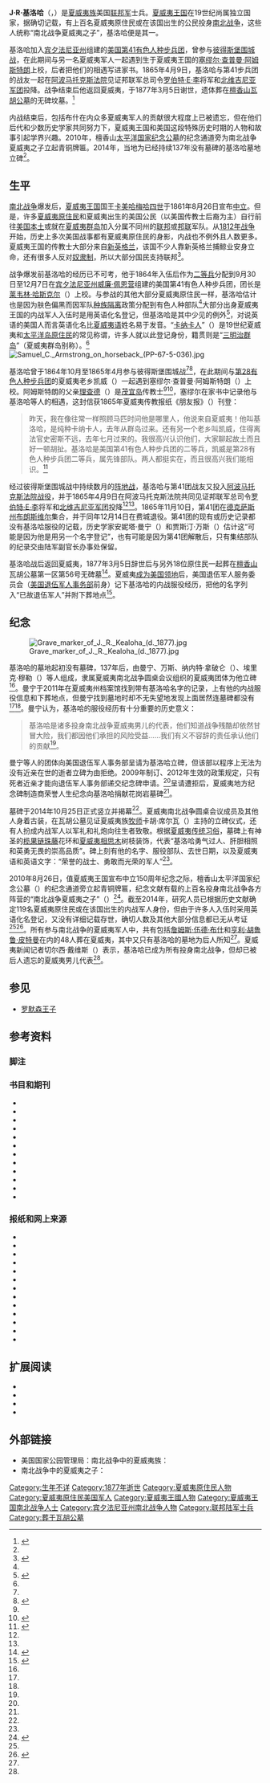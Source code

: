 {{noteTA
|G1=USState
|1=zh-hans:瓦胡岛; zh-hant:歐胡島;
}}
{{Infobox military person
| name = J·R·基洛哈
| image =
| image_size =
| alt =
| caption =
| birth_date =
| birth_place =
| death_date = 1877年3月5日
| death_place =
| placeofburial = [[夏威夷王国|夏威夷王国]][[瓦胡岛|瓦胡岛]][[檀香山|檀香山]]瓦胡公墓
| placeofburial_coordinates =
| allegiance = 美利坚合众国
| branch = [[联邦军|联邦军]]
| serviceyears = 1864–1865年
| rank = [[二等兵|二等兵]]
| unit = [[美国第41有色人种步兵团|美国第41有色人种部队]]
| commands =
| battles = [[南北战争|南北战争]]{{bulleted list|[[彼得斯堡围城战|彼得斯堡围城战]]|[[阿波马托克斯战役|阿波马托克斯战役]]}}
| memorials =
| relations =
}}

'''J·R·基洛哈'''（{{lang-en|J. R. Kealoha}}，{{bd|？||1877年|3月5日|}}）是[[夏威夷族|夏威夷族]]美国[[联邦军|联邦军]]士兵。[[夏威夷王国|夏威夷王国]]在19世纪尚属独立国家，据确切记载，有上百名夏威夷原住民或在该国出生的公民投身[[南北战争|南北战争]]，这些人统称“南北战争夏威夷之子”，基洛哈便是其一。

基洛哈加入[[宾夕法尼亚州|宾夕法尼亚州]]组建的[[美国第41有色人种步兵团|美国第41有色人种步兵团]]，曾参与[[彼得斯堡围城战|彼得斯堡围城战]]，在此期间与另一名夏威夷军人一起遇到生于夏威夷王国的[[塞缪尔·查普曼·阿姆斯特朗|塞缪尔·查普曼·阿姆斯特朗]]上校，后者把他们的相遇写进家书。1865年4月9日，基洛哈与第41步兵团的战友一起在[[阿波马托克斯法院国家历史公园|阿波马托克斯法院]]见证邦联军总司令[[罗伯特·E·李|罗伯特·E·李]]将军和[[北维吉尼亚军团|北维吉尼亚军团]]投降。战争结束后他返回夏威夷，于1877年3月5日谢世，遗体葬在[[檀香山|檀香山]][[瓦胡公墓|瓦胡公墓]]的无碑坟墓。{{sfn|Vance|Manning|2015b|pages=138–141}}<ref name="Cole2014">{{harvnb|Cole|2014}}</ref>

内战结束后，包括布什在内众多夏威夷军人的贡献很大程度上已被遗忘，但在他们后代和少数历史学家共同努力下，夏威夷王国和美国这段特殊历史时期的人物和故事引起学界兴趣。2010年，檀香山[[太平洋国家纪念公墓|太平洋国家纪念公墓]]的纪念通道旁为南北战争夏威夷之子立起青铜牌匾。{{sfn|Vance|Manning|2015c|pages=161–163}}2014年，当地为已经持续137年没有墓碑的基洛哈墓地立碑{{sfn|Vance|Manning|2015b|pages=138–141}}<ref name="Cole2014" />。

== 生平 ==
[[南北战争|南北战争]]爆发后，[[夏威夷王国|夏威夷王国]]国王[[卡美哈梅哈四世|卡美哈梅哈四世]]于1861年8月26日宣布[[中立国|中立]]{{sfn|Vance|Manning|2015a|pages=132–135}}{{sfn|Kuykendall|1953|pages=57–66}}。但是，许多[[夏威夷族|夏威夷原住民]]和夏威夷出生的美国公民（以美国传教士后裔为主）自行前往[[美国本土|美国本土]]或就在[[夏威夷群岛|夏威夷群岛]]加入分属不同州的[[美利坚合众国|联邦]]或[[美利坚联盟国|邦联]]军队。从[[1812年战争|1812年战争]]开始，历史上多次美国战事都有夏威夷原住民的身影，内战也不例外且人数更多。{{sfn|Schmitt|1998|pages=171–172}}夏威夷王国的传教士大部分来自[[新英格兰|新英格兰]]，该国不少人靠新英格兰捕鲸业安身立命，还有很多人反对[[美国奴隶制度|奴隶制]]，所以大部分国民支持联邦{{sfn|Manning|Vance|2014|pages=145–170}}{{sfn|Okihiro|2015|pages=88–89}}<ref name="Vance&Manning">{{harvnb|Vance|Manning|2012}}</ref>。

战争爆发前基洛哈的经历已不可考，他于1864年入伍后作为[[二等兵|二等兵]]分配到9月30日至12月7日在[[宾夕法尼亚州|宾夕法尼亚州]][[威廉·佩恩营|威廉·佩恩营]]组建的美国第41有色人种步兵团，团长是[[莱韦林·哈斯克尔|莱韦林·哈斯克尔]]（{{lang|en|Llewellyn F. Haskell}}）上校{{sfn|Vance|Manning|2015b|pages=138–141}}{{sfn|Cox|2013|pages=489–490}}{{sfn|Bates|1871|pages=1066–1080}}。与参战的其他大部分夏威夷原住民一样，基洛哈估计也是因为肤色偏黑而因军队[[种族隔离|种族隔离]]政策分配到有色人种部队<ref name="Vance&Manning" />{{sfn|Raphael-Hernandez|Steen|2006|page=321}}大部分出身夏威夷王国的内战军人入伍时是用英语化名登记，但基洛哈是其中少见的例外<ref name="Davis2014">{{harvnb|Davis|2014}}</ref>，对说英语的美国人而言英语化名比[[夏威夷语|夏威夷语]]姓名易于发音。“[[卡纳卡人|卡纳卡人]]”（{{lang|en|Kanaka}}）是19世纪夏威夷和[[太平洋岛原住民|太平洋岛原住民]]的常见称谓，许多人就以此登记身份，籍贯则是“[[夏威夷群岛|三明治群岛]]”（夏威夷群岛别称）。<ref name="Vance&Manning" />
[[File:Samuel_C._Armstrong_on_horseback_(PP-67-5-036).jpg|thumbnail]]

基洛哈曾于1864年10月至1865年4月参与彼得斯堡围城战{{sfn|Vance|Manning|2015b|pages=138–141}}<ref name="Cole2014" /><ref name="HPU">{{harvnb|Hawai’i Pacific University|2015}}</ref>，在此期间与[[美国第28有色人种步兵团|第28有色人种步兵团]]的夏威夷老乡凯威（{{lang|en|Kaiwi}}）一起遇到塞缪尔·查普曼·阿姆斯特朗（{{lang|en|Samuel Chapman Armstrong}}）上校。阿姆斯特朗的父亲[[理查德·阿姆斯特朗|理查德]]（{{lang|en|Richard Armstrong}}）是[[茂宜岛|茂宜岛]]传教士<ref name="Vance&Manning" />{{sfn|Raphael-Hernandez|Steen|2006|page=321}}<ref name="Maui">{{harvnb|Von Buol|2012}}</ref>，塞缪尔在家书中记录他与基洛哈等人的相遇，这封信获1865年夏威夷传教报纸《朋友报》（{{lang|en|''The Friend''}}）刊登：
<blockquote>昨天，我在像往常一样照顾马匹时问他是哪里人，他说来自夏威夷！他叫基洛哈，是纯种卡纳卡人，去年从群岛过来。还有另一个老乡叫凯威，住得离法官史密斯不远，去年七月过来的。我很高兴认识他们，大家聊起故土而且好一顿胡扯。基洛哈是美国第41有色人种步兵团的二等兵，凯威是第28有色人种步兵团二等兵，属先锋部队。两人都挺实在，而且很高兴我们能相识。<ref name="Armstrong1865">{{harvnb|Armstrong|1865}}</ref></blockquote>

经过彼得斯堡围城战中持续数月的[[堑壕战|阵地战]]，基洛哈与第41团战友又投入[[阿波马托克斯法院战役|阿波马托克斯法院战役]]，并于1865年4月9日在阿波马托克斯法院共同见证邦联军总司令[[罗伯特·E·李|罗伯特·E·李]]将军和[[北维吉尼亚军团|北维吉尼亚军团]]投降<ref name="Cole2014" /><ref name="HPU" />。1865年11月10日，第41团在[[德克萨斯州|德克萨斯州]][[布朗斯维尔_(德克萨斯州)|布朗斯维尔]]集合，并于同年12月14日在费城退役{{sfn|Cox|2013|pages=489–490}}{{sfn|Bates|1871|pages=1066–1080}}。第41团的现有或历史记录都没有基洛哈服役的记载，历史学家安妮塔·曼宁（{{lang|en|Anita Manning}}）和贾斯汀·万斯（{{lang|en|Justin Vance}}）估计这“可能是因为他是用另一个名字登记”，也有可能是因为第41团解散后，只有集结部队的纪录交由陆军副官长办事处保留{{sfn|Vance|Manning|2015b|pages=138–141}}{{sfn|Bates|1871|pages=1066–1080}}。

基洛哈战后返回夏威夷，1877年3月5日辞世后与另外18位原住民一起葬在[[檀香山|檀香山]]瓦胡公墓第一区第56号无碑墓{{sfn|Vance|Manning|2015b|pages=138–141}}<ref name="Drewes2014">{{harvnb|Drewes|2014}}</ref>。夏威夷[[夏威夷领地|成为美国领地]]后，美国退伍军人服务委员会（[[美国退伍军人事务部|美国退伍军人事务部]]前身）记下基洛哈的内战服役经历，把他的名字列入“已故退伍军人”并附下葬地点{{sfn|Vance|Manning|2015b|pages=138–141}}<ref name="Manning">{{harvnb|Kozlovich|2013}}</ref>。

== 纪念 ==
[[File:Grave_marker_of_J._R._Kealoha_(d._1877).jpg|thumbnail]]

基洛哈的墓地起初没有墓碑，137年后，由曼宁、万斯、纳内特·拿破仑（{{lang|en|Nanette Napoleon}}）、埃里克·穆勒（{{lang|en|Eric Mueller}}）等人组成，隶属夏威夷南北战争圆桌会议组织的夏威夷团体为他立碑<ref name="Cole2014" />。曼宁于2011年在夏威夷州档案馆找到带有基洛哈名字的记录，上有他的内战服役信息和下葬地点，但曼宁找到墓地时却不无失望地发现上面居然连墓碑都没有<ref name="Davis2014" /><ref name="Manning" />。曼宁认为，基洛哈的服役经历有十分重要的历史意义：
<blockquote>基洛哈是诸多投身南北战争夏威夷男儿的代表，他们知道战争残酷却依然甘冒大险，我们都因他们承担的风险受益……我们有义不容辞的责任承认他们的贡献<ref name="Cole2014" />。</blockquote>

曼宁等人的团体向美国退伍军人事务部呈请为基洛哈立碑，但该部以程序上无法为没有近亲在世的逝者立碑为由拒绝。2009年制订、2012年生效的政策规定，只有死者近亲才能向退伍军人事务部递交纪念碑申请。<ref name="Cole2014" />呈请遭拒后，夏威夷地方纪念碑制造商荣誉人生纪念向基洛哈捐献花岗岩墓碑<ref name="Davis2014" />{{sfn|Kozlovich|Napoleon|2014}}。

墓碑于2014年10月25日正式竖立并揭幕<ref name="Davis2014" />{{sfn|Manning|2014}}{{sfn|Iwamoto|2014}}。夏威夷南北战争圆桌会议成员及其他人身着古装，在瓦胡公墓见证夏威夷族[[夏威夷宗教|牧师]]卡胡·席尔瓦（{{lang|en|Kahu Silva}}）主持的立碑仪式，还有人扮成内战军人以军礼和礼炮向往生者致敬。根据[[夏威夷土著文化|夏威夷传统习俗]]，墓碑上有神圣的[[榄果链珠藤|榄果链珠藤]]花环和[[夏威夷相思木|夏威夷相思木]]树枝装饰，代表“基洛哈勇气过人、肝胆相照和英勇无畏的崇高品质”。{{sfn|Silva|2014}}碑上刻有他的名字、服役部队、去世日期，以及夏威夷语和英语文字：“荣誉的战士、勇敢而光荣的军人”<ref name="Drewes2014" />。

2010年8月26日，值夏威夷王国宣布中立150周年纪念之际，檀香山太平洋国家纪念公墓（{{lang|en|National Memorial Cemetery of the Pacific}}）的纪念通道旁立起青铜牌匾，纪念文献有载的上百名投身南北战争各方阵营的“南北战争夏威夷之子”（{{lang|en|Hawaiʻi Sons of the Civil War}}）{{sfn|Vance|Manning|2015c|pages=161–163}}<ref name="Cole2010">{{harvnb|Cole|2010}}</ref>。截至2014年，研究人员已根据历史文献确定119名夏威夷原住民或在该国出生的内战军人身份，但由于许多人入伍时采用英语化名登记，又没有详细记载存世，确切人数及其他大部分信息都已无从考证<ref name="Davis2014" /><ref name="Punaboy2015">{{harvnb|Punaboy|2015}}</ref>。所有参与南北战争的夏威夷军人中，共有包括[[詹姆斯·伍德·布什|詹姆斯·伍德·布什]]和[[亨利·胡鲁鲁·皮特曼|亨利·胡鲁鲁·皮特曼]]在内的48人葬在夏威夷，其中又只有基洛哈的墓地为后人所知<ref name="Cole2014" />。夏威夷新闻记者切尔西·戴维斯（{{lang|en|Chelsea Davis}}）表示，基洛哈已成为所有投身南北战争，但却已被后人遗忘的夏威夷男儿代表<ref name="Davis2014" />。

== 参见 ==
* [[罗默森王子|罗默森王子]]

== 参考资料 ==

=== 脚注 ===
{{Reflist|25em}}

=== 书目和期刊 ===
{{refbegin}}
* {{cite book | last = Bates | first = Samuel P. | title = History of Pennsylvania Volunteers, 1861–5; Prepared in Compliance with Acts of the Legislature | url = https://archive.org/details/histpennavol05baterich | volume = V | year = 1871 | publisher = Harrisburg, PA | location = B. Singerly, State Printer | oclc = 1887553 | ref = harv | accessdate = 2020-07-02}}
* {{cite book | last = Cox | first = Christopher | title = History of Pennsylvania Civil War Regiments: Artillery, Cavalry, Volunteers, Reserve Corps, and United States Colored Troops | accessdate = 2020-07-02 | url = https://books.google.com.tw/books?id=pwOfBAAAQBAJ&redir_esc=y | year = 2013 | publisher = Lulu Publishing | location = Raleigh, NC | isbn = 978-1-300-71312-8 | ref = harv | archive-date = 2020-08-05 | archive-url = https://web.archive.org/web/20200805155323/https://books.google.com.tw/books?id=pwOfBAAAQBAJ&redir_esc=y | dead-url = no }}
* {{cite book | last = Kuykendall | first = Ralph Simpson | title = The Hawaiian Kingdom 1854–1874, Twenty Critical Years | url = http://www.ulukau.org/elib/cgi-bin/library?c=kingdom2&l=en | volume = 2 | year = 1953 | accessdate = 2020-05-28 | publisher = University of Hawaii Press | location = Honolulu | isbn = 978-0-87022-432-4 | oclc = 47010821 | ref = harv | archive-date = 2014-12-13 | archive-url = https://web.archive.org/web/20141213222744/http://www.ulukau.org/elib/cgi-bin/library?c=kingdom2&l=en | dead-url = no }}
* {{cite journal | last1 = Manning | first1 = Anita | last2 = Vance | first2 = Justin W. | title = Hawaiʻi at Home During the American Civil War | journal = Hawaiian Journal of History | location = Honolulu | publisher = Hawaiian Historical Society | volume = 47 | year = 2014 | hdl = 10524/47259 | oclc = 60626541 | pages = 145–170 | ref = harv}}
* {{cite book | last = Okihiro | first = Gary | title = American History Unbound: Asians and Pacific Islanders | accessdate = 2020-05-28 | url = https://books.google.co.in/books?id=YlY0CgAAQBAJ&redir_esc=y | year = 2015 | publisher = University of California Press | location = Oakland | isbn = 978-0-520-96030-5 | oclc = 914255697 | ref = harv | archive-date = 2021-01-01 | archive-url = https://web.archive.org/web/20210101075856/https://books.google.co.in/books?id=YlY0CgAAQBAJ&redir_esc=y | dead-url = no }}
* {{cite book | last1 = Raphael-Hernandez | first1 = Heike | last2 = Steen | first2 = Shannon | title = AfroAsian Encounters: Culture, History, Politics | url = https://books.google.co.in/books?id=7InEcL6oYkAC&redir_esc=y | year = 2006 | publisher = New York University Press | location = New York | isbn = 978-0-8147-7581-3 | oclc = 181536004 | page = 321 | ref = harv | accessdate = 2020-05-28 | archive-date = 2021-01-01 | archive-url = https://web.archive.org/web/20210101081311/https://books.google.co.in/books?id=7InEcL6oYkAC&redir_esc=y | dead-url = no }}
* {{cite journal | last = Schmitt | first = Robert C. | title = Hawaiʻi's War Veterans and Battle Deaths | journal = Hawaiian Journal of History | location = Honolulu | publisher = Hawaiian Historical Society | volume = 32 | year = 1998 | hdl = 10524/521 | oclc = 60626541 | pages = 171–174 | ref = harv}}
* {{cite book | editor-last = Shively | editor-first = Carol A. | section = Pacific Islanders and the Civil War | title = Asians and Pacific Islanders and the Civil War | year = 2015 | location = Washington, DC | publisher = National Park Service | isbn = 978-1-59091-167-9 | oclc = 904731668 | pages = 130–163 | ref = harv}}
* {{cite book | editor-last = Shively | editor-first = Carol A. | contribution = Introduction | last1 = Vance | first1 = Justin | last2 = Manning | first2 = Anita | title = Asians and Pacific Islanders and the Civil War | year = 2015 | location = Washington, DC | publisher = National Park Service | isbn = 978-1-59091-167-9 | oclc = 904731668 | pages = 132–135 | ref = CITEREFVanceManning2015a}}
* {{cite book | editor-last = Shively | editor-first = Carol A. | contribution = J. R. Kealoha | last1 = Vance | first1 = Justin | last2 = Manning | first2 = Anita | title = Asians and Pacific Islanders and the Civil War | year = 2015 | location = Washington, DC | publisher = National Park Service | isbn = 978-1-59091-167-9 | oclc = 904731668 | pages = 138–141 | ref = CITEREFVanceManning2015b}}
* {{cite book | editor-last = Shively | editor-first = Carol A. | contribution = The Impact of the Civil War on the Kingdom of Hawaii | last1 = Vance | first1 = Justin | last2 = Manning | first2 = Anita | title = Asians and Pacific Islanders and the Civil War | year = 2015 | location = Washington, DC | publisher = National Park Service | isbn = 978-1-59091-167-9 | oclc = 904731668 | pages = 161–163 | ref = CITEREFVanceManning2015c}}
* {{cite journal | last1 = Vance | first1 = Justin W. | last2 = Manning | first2 = Anita | title = The Effects of the American Civil War on Hawaiʻi and the Pacific World | journal = World History Connected | volume = 9 | issue = 3 | date = 2012-10 | location = Champaign, IL | publisher = University of Illinois | url = https://worldhistoryconnected.press.uillinois.edu/9.3/vance.html | accessdate = 2020-05-31 | ref = harv | archive-date = 2021-01-01 | archive-url = https://web.archive.org/web/20210101075948/https://worldhistoryconnected.press.uillinois.edu/9.3/vance.html | dead-url = no }}
{{refend}}

=== 报纸和网上来源 ===
{{refbegin}}
* {{cite news | last = Armstrong | first = Samuel C. | title = Extract of a Letter from Col. Armstrong | newspaper = The Friend | location = Honolulu | publisher = Samuel C. Damon | date = 1865-04-01 | volume = 22 | page = 30 | url = http://server.honstudios.com/mhm-friend/cgi-bin/imageserver/imageserver.pl?oid=Friend18650401-01&key=&getpdf=true | access-date = 2016-01-13 | issue = 4 | deadurl = yes | archive-date = 2016-01-13 | ref = harv | archive-url = https://web.archive.org/web/20160113150501/http://server.honstudios.com/mhm-friend/cgi-bin/imageserver/imageserver.pl?oid=Friend18650401-01&key=&getpdf=true | format = PDF }}
* {{cite news | last = Cole | first = William | title = Civil War Veteran's Grave Will Remain Unmarked | url = https://www.questia.com/read/1P3-3227159071/civil-war-veteran-s-grave-will-remain-unmarked | date = 2014-02-23 | newspaper = Honolulu Star-Advertiser | location = Honolulu | ref = harv | accessdate = 2020-05-31 | archive-date = 2020-09-23 | archive-url = https://web.archive.org/web/20200923061249/https://www.questia.com/read/1P3-3227159071/civil-war-veteran-s-grave-will-remain-unmarked | dead-url = no }}
* {{cite news | last = Cole | first = William | title = Native Hawaiians served on both sides during Civil War | accessdate = 2020-05-28 | url = http://the.honoluluadvertiser.com/article/2010/May/31/ln/hawaii5310346.html | date = 2010-05-31 | newspaper = Honolulu Star-Advertiser | location = Honolulu | ref = harv | publisher = Oahu Publications, Inc. | archive-date = 2016-02-17 | archive-url = https://web.archive.org/web/20160217214856/http://the.honoluluadvertiser.com/article/2010/May/31/ln/hawaii5310346.html | dead-url = no }}
* {{cite news | last = Davis | first = Chelsea | title = Hawaiian Civil War soldier finally recognized | newspaper = Hawaii News Now | date = 2014-10-26 | accessdate = 2020-05-28 | url = https://www.hawaiinewsnow.com/story/27016661/hawaiian-civil-war-solider-finally-recognized/ | ref = harv | archive-date = 2021-01-01 | archive-url = https://web.archive.org/web/20210101080041/https://www.hawaiinewsnow.com/story/27016661/hawaiian-civil-war-solider-finally-recognized/ | dead-url = no }}
* {{cite news | last = Drewes | first = Paul | title = Hawaii soldier who fought in the Civil War finally honored. Recognition comes 137 years later | newspaper = KITV 4 News | date = 2014-10-05 | archive-url = https://web.archive.org/web/20151017090715/http://www.kitv.com/news/hawaii-soldier-finally-honored/28962348 | archive-date = 2015-10-17 | url = http://www.kitv.com/news/hawaii-soldier-finally-honored/28962348 | deadurl = yes | access-date = 2015-10-17 | ref = harv }}
* {{cite web | author = Hawai’i Pacific University | title = Bells Ring at Fort Street Mall to Commemorate 150th Anniversary of the end of U.S. Civil War | website = Hawai’i Pacific University | date = 2015-04-02 | url = http://www.hpu.edu/HPUNews/2015/04/bells.html | access-date = 2016-04-15 | deadurl = yes | archive-url = https://web.archive.org/web/20160415093448/http://hpu.edu/HPUNews/2015/04/bells.html | archive-date = 2016-04-15 | ref = harv }}
* {{cite news | last = Iwamoto | first = Karen A. | title = Living History Day celebrates Tropic Lightning | newspaper = Hawai’i Army Weekly | location = Fort Shafter, HI | publisher = Public Affairs Office of the United States Army Western Command | url = http://www.hawaiiarmyweekly.com/2014/10/21/living-history-day-celebrates-tropic-lightning/ | accessdate = 2018-08-16 | ref = harv | date = 2014-10-21 | archivedate = 2018-08-16 | deadurl = no | archiveurl = https://web.archive.org/web/20180816130110/http://www.hawaiiarmyweekly.com/2014/10/21/living-history-day-celebrates-tropic-lightning/ }}
* {{cite web | author = Punaboy | title = Hawaiʻi Sons of the Civil War | website = Aloha Valley | date = 2015-06-20 | url = http://alohavalley.com/hawaii-sons-of-the-civil-war/ | accessdate = 2016-06-05 | ref = harv | archiveurl = https://web.archive.org/web/20150717174400/http://alohavalley.com/hawaii-sons-of-the-civil-war/ | archivedate = 2015-07-17 | deadurl = yes }}
* {{cite web | last = Kozlovich | first = Beth-Ann | title = Hawaii's involvement in the Civil War, Town Square, Hawaii Public Radio (audio) – By Beth-Ann Kozlovich, July 4, 2013, interview with Anita Manning, Nanette Napoleon and Justin Vance | url = https://www.hpr2.org/post/hawaiis-involvement-civil-war#stream/0 | accessdate = 2020-07-02 | ref = {{harvid|Kozlovich|2013}} | archive-date = 2020-08-05 | archive-url = https://web.archive.org/web/20200805154602/https://www.hpr2.org/post/hawaiis-involvement-civil-war#stream/0 | dead-url = no }}
* {{cite news | last1 = Kozlovich | first1 = Beth-Ann | last2 = Napoleon | first2 = Nanette | title = Pvt. Kealoha Tombstone | work = Hawaii Public Radio-HPR2 | date = 2014-09-22 | url = https://www.hpr2.org/post/pvt-kealoha-tombstone-wait-until-dark-solar-industry-update-banana-workshop#stream/0 | accessdate = 2020-07-02 | ref = harv | archive-date = 2020-08-05 | archive-url = https://web.archive.org/web/20200805154607/https://www.hpr2.org/post/pvt-kealoha-tombstone-wait-until-dark-solar-industry-update-banana-workshop#stream/0 | dead-url = no }}
* {{cite news | last = Manning | first = Anita | title = Latest News of Hawaii U. S. Civil War Veterans Elks Invited to Dedication of Hawai'i Civil War Vet Tombstone | work = The Aloha Elk, Honolulu Lodge No. 616 B.P.O.E | archiveurl = https://web.archive.org/web/20180816190250/http://elkslodge616.org/wp-content/uploads/2014/09/ElksOctProofs.pdf | date = 2014-10 | volume = 70 | number = 7 | archivedate = 2018-08-16 | deadurl = yes | url = http://elkslodge616.org/wp-content/uploads/2014/09/ElksOctProofs.pdf | accessdate = 2018-08-16 | ref = harv }}
* {{cite web | last = Silva | first = Kahu | title = Hawaiian Hero Honored | website = Hawaii Cultural Services | date = 2014-11-15 | url = https://kahunateachings.com/event-blessings/hawaiian-hero-honored/ | accessdate = 2020-07-02 | ref = harv | archive-date = 2020-12-03 | archive-url = https://web.archive.org/web/20201203125241/https://kahunateachings.com/event-blessings/hawaiian-hero-honored/ | dead-url = no }}
* {{cite news | last = Von Buol | first = Peter | title = Maui's Civil War Hero | magazine = Maui Nō Ka Magazine | location = Wailuku, HI | publisher = Haynes Publishing Group | date = 2012 | url = https://www.mauimagazine.net/mauis-civil-war-hero/ | accessdate = 2020-07-02 | ref = harv | version = November/December | archive-date = 2020-08-22 | archive-url = https://web.archive.org/web/20200822211933/https://www.mauimagazine.net/mauis-civil-war-hero/ | dead-url = no }}
{{refend}}

== 扩展阅读 ==
{{refbegin}}
* {{cite journal | last = Kam | first = Ralph Thomas | title = Commemorating the Grand Army of the Republic in Hawaiʻi: 1882–1930 | journal = The Hawaiian Journal of History | location = Honolulu | publisher = Hawaiian Historical Society | volume = 43 | year = 2009 | hdl = 10524/12242 | oclc = 60626541 | pages = 125–151}}
* {{cite book | last = Moniz | first = Wayne | title = Pukoko: A Hawaiian in the American Civil War | year = 2014 | publisher = Pūnāwai Press | location = Wailuku, HI | isbn = 978-0-9791507-4-6}}
* {{cite news | editor-last = Rogers | editor-first = Charles T. | title = Hawaii's Contribution to the War for the Union | work = The Hawaiian Monthly | url = https://books.google.co.in/books?id=vLYx_8gCXq0C&redir_esc=y | volume = 1 | number = 1 | date = 1884-01 | publisher = Printed at the Hawaiian Gazette Office | location = Honolulu | oclc = 616847011 | pages = 2–4 | accessdate = 2020-05-28 | archive-date = 2021-01-05 | archive-url = https://web.archive.org/web/20210105000958/https://books.google.co.in/books?id=vLYx_8gCXq0C&redir_esc=y | dead-url = no }}
* {{cite web | last1 = Foenander | first1 = Terry | last2 = Milligan | first2 = Edward | display-authors = etal | title = Asians and Pacific Islanders in the Civil War | date = 2015-03 | format = PDF | url = https://www.nps.gov/civilwar/upload/More-Info-on-Asians-Pacific-Islanders-in-the-Civil-War-Alphabetically-by-Name.pdf | work = National Park Service | accessdate = 2020-05-28 | archive-date = 2017-05-07 | archive-url = https://web.archive.org/web/20170507014503/https://www.nps.gov/civilwar/upload/More-Info-on-Asians-Pacific-Islanders-in-the-Civil-War-Alphabetically-by-Name.pdf | dead-url = no }}
{{refend}}

== 外部链接 ==
* 美国国家公园管理局：南北战争中的夏威夷族：{{cite web | last1 = Foenander | first1 = Terry | last2 = Milligan | first2 = Edward | display-authors = etal | title = Hawaiians in the Civil War | date = 2015-03 | format = PDF | url = https://www.nps.gov/civilwar/upload/More-Info-on-Hawaiians-in-the-Civil-War-Alphabetically-by-Name.pdf | work = National Park Service | accessdate = 2020-05-28 | ref = harv | archive-date = 2020-08-05 | archive-url = https://web.archive.org/web/20200805154636/https://www.nps.gov/civilwar/upload/More-Info-on-Hawaiians-in-the-Civil-War-Alphabetically-by-Name.pdf | dead-url = no }}
* 南北战争中的夏威夷之子：{{cite web | title = Hawaiʻi Sons of The Civil War: A Documentary Film | url = http://hawaiisonsofthecivilwar.com/ | website = Hawaiʻi Sons of The Civil War | accessdate = 2016-08-14 | deadurl = yes | archiveurl = https://web.archive.org/web/20160814025137/http://hawaiisonsofthecivilwar.com/ | archivedate = 2016-08-14 }}

{{Portal bar|美国|军事}}
{{DEFAULTSORT:Kealoha, J. R.}}
[[Category:生年不详|Category:生年不详]]
[[Category:1877年逝世|Category:1877年逝世]]
[[Category:夏威夷原住民人物|Category:夏威夷原住民人物]]
[[Category:夏威夷原住民美国军人|Category:夏威夷原住民美国军人]]
[[Category:夏威夷王國人物|Category:夏威夷王國人物]]
[[Category:夏威夷王国南北战争人士|Category:夏威夷王国南北战争人士]]
[[Category:宾夕法尼亚州南北战争人物|Category:宾夕法尼亚州南北战争人物]]
[[Category:联邦陆军士兵|Category:联邦陆军士兵]]
[[Category:葬于瓦胡公墓|Category:葬于瓦胡公墓]]
{{GA}}